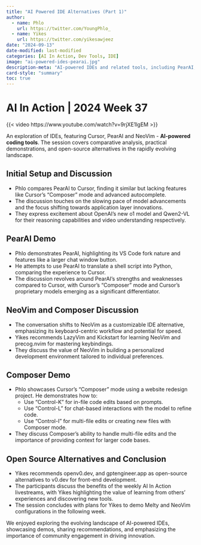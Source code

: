```yaml
---
title: "AI Powered IDE Alternatives (Part 1)"
author:
  - name: Phlo
    url: https://twitter.com/YoungPhlo_
  - name: Yikes
    url: https://twitter.com/yikesawjeez
date: "2024-09-13"
date-modified: last-modified
categories: [AI In Action, Dev Tools, IDE]
image: "ai-powered-ides-pearai.jpg"
description-meta: "AI-powered IDEs and related tools, including PearAI, Cursor, Zed, and Open Source Alternatives. Weekly AI In Action meeting notes."
card-style: "summary"
toc: true
---
```

# AI In Action | 2024 Week 37

{{< video https://www.youtube.com/watch?v=9rjXE1lgEM >}}

An exploration of IDEs, featuring Cursor, PearAI and NeoVim - **AI-powered coding tools**. The session covers comparative analysis, practical demonstrations, and open-source alternatives in the rapidly evolving landscape.

## Initial Setup and Discussion

* Phlo compares PearAI to Cursor, finding it similar but lacking features like Cursor's "Composer" mode and advanced autocomplete.
* The discussion touches on the slowing pace of model advancements and the focus shifting towards application layer innovations. 
* They express excitement about OpenAI's new o1 model and Qwen2-VL for their reasoning capabilities and video understanding respectively.

## PearAI Demo

* Phlo demonstrates PearAI, highlighting its VS Code fork nature and features like a larger chat window button. 
* He attempts to use PearAI to translate a shell script into Python, comparing the experience to Cursor.
* The discussion revolves around PearAI's strengths and weaknesses compared to Cursor, with Cursor's "Composer" mode and Cursor's proprietary models emerging as a significant differentiator.

## NeoVim and Composer Discussion

* The conversation shifts to NeoVim as a customizable IDE alternative, emphasizing its keyboard-centric workflow and potential for speed.
* Yikes recommends LazyVim and Kickstart for learning NeoVim and precog.nvim for mastering keybindings.
* They discuss the value of NeoVim in building a personalized development environment tailored to individual preferences.

## Composer Demo

* Phlo showcases Cursor's "Composer" mode using a website redesign project. He demonstrates how to:
    * Use "Control-K" for in-file code edits based on prompts.
    * Use "Control-L" for chat-based interactions with the model to refine code.
    * Use "Control-I" for multi-file edits or creating new files with Composer mode.
* They discuss Composer's ability to handle multi-file edits and the importance of providing context for larger code bases.

## Open Source Alternatives and Conclusion

* Yikes recommends openv0.dev, and gptengineer.app as open-source alternatives to v0.dev for front-end development.
* The participants discuss the benefits of the weekly AI In Action livestreams, with Yikes highlighting the value of learning from others' experiences and discovering new tools.
* The session concludes with plans for Yikes to demo Melty and NeoVim configurations in the following week.

We enjoyed exploring the evolving landscape of AI-powered IDEs, showcasing demos, sharing recommendations, and emphasizing the importance of community engagement in driving innovation.
